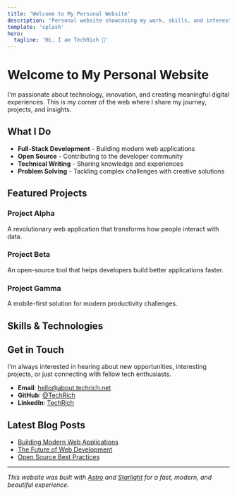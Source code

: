 ---
title: 'Welcome to My Personal Website'
description: 'Personal website showcasing my work, skills, and interests'
template: 'splash'
hero:
  tagline: 'Hi, I am TechRich 👋'
---


# Welcome to My Personal Website

I'm passionate about technology, innovation, and creating meaningful digital experiences. This is my corner of the web where I share my journey, projects, and insights.

## What I Do

- **Full-Stack Development** - Building modern web applications
- **Open Source** - Contributing to the developer community
- **Technical Writing** - Sharing knowledge and experiences
- **Problem Solving** - Tackling complex challenges with creative solutions

## Featured Projects

### Project Alpha
A revolutionary web application that transforms how people interact with data.

### Project Beta
An open-source tool that helps developers build better applications faster.

### Project Gamma
A mobile-first solution for modern productivity challenges.

## Skills & Technologies

<SkillsGrid />

## Get in Touch

I'm always interested in hearing about new opportunities, interesting projects, or just connecting with fellow tech enthusiasts.

- **Email**: [hello@about.techrich.net](mailto:hello@about.techrich.net)
- **GitHub**: [@TechRich](https://github.com/TechRich)
- **LinkedIn**: [TechRich](https://linkedin.com/in/techrich)

## Latest Blog Posts

- [Building Modern Web Applications](/docs/guides/modern-web-apps)
- [The Future of Web Development](/docs/guides/future-web-dev)
- [Open Source Best Practices](/docs/guides/oss-best-practices)

---

*This website was built with [Astro](https://astro.build) and [Starlight](https://starlight.astro.build) for a fast, modern, and beautiful experience.*
